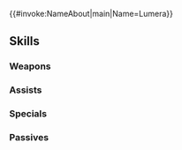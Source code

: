 {{#invoke:NameAbout|main|Name=Lumera}}{{HeroPage Tabs}}
{{Hero Infobox
|Name=Lumera
|Title=Corrupted Dragon
|WeaponType=Red Breath
|MoveType=Infantry
|Origin=Fire Emblem Engage
|Gender=Female
|actorEN=Julia McIlvaine
|actorJP=三石琴乃
|artist=たくぼん
|additionDate=May 7, 2024
|releaseDate=May 8, 2024
|cv1=14
|cv2=100300
|TagID=闇魔器ルミエル
|InternalID=1091
|Properties=rearmed,hat,tiara,fallen
|description=The former Divine Dragon Monarch revived by the Fell Dragon. Wishes only for more time with her child. Appears in Fire Emblem Engage.
}}
{{Stats Page
|Lv1HP=17|Lv1ATK=11|Lv1SPD=12|Lv1DEF=4|Lv1RES=12
|GRHP=45|GRATK=70|GRSPD=75|GRDEF=50|GRRES=75
}}
==Skills==
===Weapons===
{{Weapons Table
|weapon1=Fire Breath
|weapon1Default=1
|weapon1Unlock=1
|weapon2=Fire Breath+
|weapon2Default=2
|weapon2Unlock=2
|weapon3=Flametongue
|weapon3Default=4
|weapon3Unlock=3
|weapon4=Arcane Fellstone
|weapon4Default=5
|weapon4Unlock=5
}}
===Assists===
{{Assists Table}}
===Specials===
{{Specials Table
|special1=Chilling Wind
|special1Default=4
|special1Unlock=3
|special2=Iceberg
|special2Unlock=4
}}
===Passives===
{{Passives Table
|passiveA1=Spd/Res Scowl 1
|passiveA2=Spd/Res Scowl 2
|passiveA3=Spd/Res Scowl 3
|passiveA4=Spd/Res Scowl 4
|passiveA1Unlock=2
|passiveA2Unlock=3
|passiveA3Unlock=4
|passiveA4Unlock=5
|passiveB1=Counter Roar 1
|passiveB2=Counter Roar 2
|passiveB3=Counter Roar 3
|passiveB4=Counter Roar 4
|passiveB1Unlock=2
|passiveB2Unlock=3
|passiveB3Unlock=4
|passiveB4Unlock=5
|passiveC1=Corrupted Dragon
|passiveC1Unlock=5
}}
{{Heroes Navbox}}